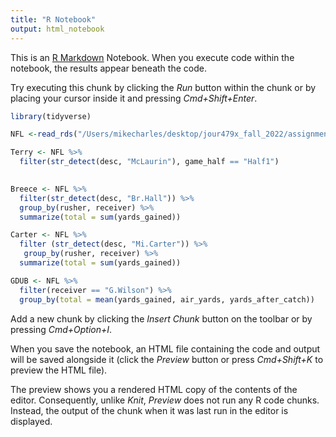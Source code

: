 ```yaml
---
title: "R Notebook"
output: html_notebook
---
```


This is an [R Markdown](http://rmarkdown.rstudio.com) Notebook. When you execute code within the notebook, the results appear beneath the code. 

Try executing this chunk by clicking the *Run* button within the chunk or by placing your cursor inside it and pressing *Cmd+Shift+Enter*. 

```r
library(tidyverse)
```
```r
NFL <-read_rds("/Users/mikecharles/desktop/jour479x_fall_2022/assignments/play_by_play_2022.rds")
```
```r
Terry <- NFL %>% 
  filter(str_detect(desc, "McLaurin"), game_half == "Half1")
  
```
```r
Breece <- NFL %>% 
  filter(str_detect(desc, "Br.Hall")) %>% 
  group_by(rusher, receiver) %>% 
  summarize(total = sum(yards_gained))
```
```r
Carter <- NFL %>% 
  filter (str_detect(desc, "Mi.Carter")) %>% 
   group_by(rusher, receiver) %>% 
  summarize(total = sum(yards_gained))
```
```r
GDUB <- NFL %>% 
  filter(receiver == "G.Wilson") %>% 
  group_by(total = mean(yards_gained, air_yards, yards_after_catch))
```





Add a new chunk by clicking the *Insert Chunk* button on the toolbar or by pressing *Cmd+Option+I*.

When you save the notebook, an HTML file containing the code and output will be saved alongside it (click the *Preview* button or press *Cmd+Shift+K* to preview the HTML file). 

The preview shows you a rendered HTML copy of the contents of the editor. Consequently, unlike *Knit*, *Preview* does not run any R code chunks. Instead, the output of the chunk when it was last run in the editor is displayed.

